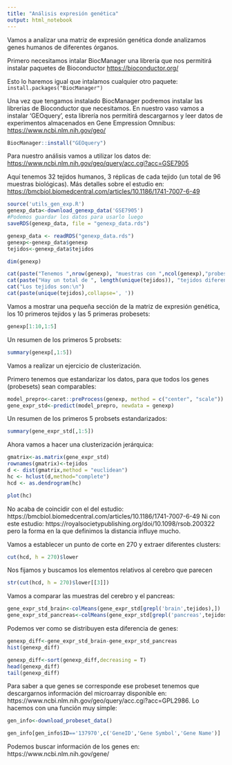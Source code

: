 ```yaml
---
title: "Análisis expresión genética"
output: html_notebook
---
```


Vamos a analizar una matriz de expresión genética donde analizamos genes humanos de diferentes órganos.

Primero necesitamos intalar BiocManager una librería que nos permitirá instalar paquetes de Bioconductor <https://bioconductor.org/>

Esto lo haremos igual que intalamos cualquier otro paquete: `install.packages("BiocManager")`

Una vez que tengamos instalado BiocManager podremos instalar las librerias de Bioconductor que necesitamos. En nuestro vaso vamos a instalar 'GEOquery', esta librería nos permitirá descargarnos y leer datos de experimentos almacenados en Gene Empression Omnibus: <https://www.ncbi.nlm.nih.gov/geo/>

```r
BiocManager::install("GEOquery")
```

Para nuestro análisis vamos a utilizar los datos de: <https://www.ncbi.nlm.nih.gov/geo/query/acc.cgi?acc=GSE7905>

Aquí tenemos 32 tejidos humanos, 3 réplicas de cada tejido (un total de 96 muestras biológicas). Más detalles sobre el estudio en: <https://bmcbiol.biomedcentral.com/articles/10.1186/1741-7007-6-49>

```r
source('utils_gen_exp.R')
genexp_data<-download_genexp_data('GSE7905')
#Podemos guardar los datos para usarlo luego
saveRDS(genexp_data, file = "genexp_data.rds")
```

```r
genexp_data <- readRDS("genexp_data.rds")
genexp<-genexp_data$genexp
tejidos<-genexp_data$tejidos
```

```r
dim(genexp)
```

```r
cat(paste("Tenemos ",nrow(genexp), "muestras con ",ncol(genexp),"probesets\n"))
cat(paste("Hay un total de ", length(unique(tejidos)), "tejidos diferentes\n"))
cat("Los tejidos son:\n")
cat(paste(unique(tejidos),collapse=', '))
```

Vamos a mostrar una pequeña sección de la matriz de expresión genética, los 10 primeros tejidos y las 5 primeras probesets:

```r
genexp[1:10,1:5]
```

Un resumen de los primeros 5 probsets:

```r
summary(genexp[,1:5])
```

Vamos a realizar un ejercicio de clusterización.

Primero tenemos que estandarizar los datos, para que todos los genes (probesets) sean comparables:

```r
model_prepro<-caret::preProcess(genexp, method = c("center", "scale"))
gene_expr_std<-predict(model_prepro, newdata = genexp)
```

Un resumen de los primeros 5 probsets estandarizados:

```r
summary(gene_expr_std[,1:5])
```

Ahora vamos a hacer una clusterización jerárquica:

```r
gmatrix<-as.matrix(gene_expr_std)
rownames(gmatrix)<-tejidos
d <- dist(gmatrix,method = "euclidean")
hc <- hclust(d,method="complete")
hcd <- as.dendrogram(hc)
```

```r
plot(hc)
```
No acaba de coincidir con el del estudio:
https://bmcbiol.biomedcentral.com/articles/10.1186/1741-7007-6-49
Ni con este estudio:
https://royalsocietypublishing.org/doi/10.1098/rsob.200322
pero la forma en la que definimos la distancia influye mucho.


Vamos a establecer un punto de corte en 270 y extraer diferentes clusters:
```r
cut(hcd, h = 270)$lower
```

Nos fijamos y buscamos los elementos relativos al cerebro que parecen

```r
str(cut(hcd, h = 270)$lower[[3]])
```

Vamos a comparar las muestras del cerebro y el pancreas:
```r
gene_expr_std_brain<-colMeans(gene_expr_std[grepl('brain',tejidos),])
gene_expr_std_pancreas<-colMeans(gene_expr_std[grepl('pancreas',tejidos),])
```

Podemos ver como se distribuyen esta diferencia de genes:
```r
genexp_diff<-gene_expr_std_brain-gene_expr_std_pancreas
hist(genexp_diff)
```

```r
genexp_diff<-sort(genexp_diff,decreasing = T)
head(genexp_diff)
tail(genexp_diff)
```


Para saber a que genes se corresponde ese probeset tenemos que descargarnos información
del microarray disponible en: https://www.ncbi.nlm.nih.gov/geo/query/acc.cgi?acc=GPL2986.
Lo hacemos con una función muy simple:
```r
gen_info<-download_probeset_data()
```


```r
gen_info[gen_info$ID=='137970',c('GeneID','Gene Symbol','Gene Name')]
```
Podemos buscar información de los genes en:
https://www.ncbi.nlm.nih.gov/gene/

